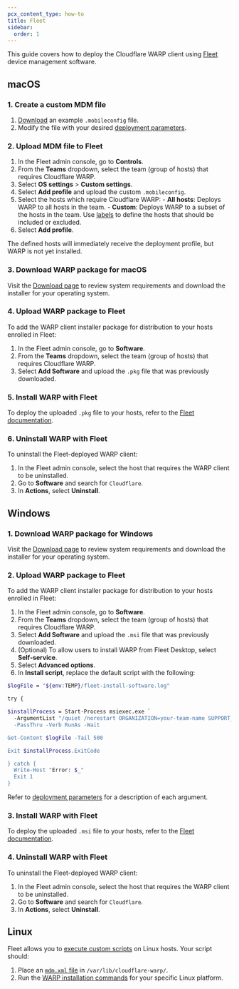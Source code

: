 ```yaml
---
pcx_content_type: how-to
title: Fleet
sidebar:
  order: 1
---
```


This guide covers how to deploy the Cloudflare WARP client using [Fleet](https://fleetdm.com/) device management software.

## macOS

### 1. Create a custom MDM file

1. [Download](/cloudflare-one/static/mdm/CloudflareWARP.mobileconfig) an example `.mobileconfig` file.
2. Modify the file with your desired [deployment parameters](/cloudflare-one/connections/connect-devices/warp/deployment/mdm-deployment/parameters/).

### 2. Upload MDM file to Fleet

1. In the Fleet admin console, go to **Controls**.
2. From the **Teams** dropdown, select the team (group of hosts) that requires Cloudflare WARP.
3. Select **OS settings** > **Custom settings**.
4. Select **Add profile** and upload the custom `.mobileconfig`.
5. Select the hosts which require Cloudflare WARP:
		- **All hosts**: Deploys WARP to all hosts in the team.
		- **Custom**: Deploys WARP to a subset of the hosts in the team. Use [labels](https://fleetdm.com/guides/managing-labels-in-fleet#basic-article) to define the hosts that should be included or excluded.
6. Select **Add profile**.

The defined hosts will immediately receive the deployment profile, but WARP is not yet installed.

### 3. Download WARP package for macOS

Visit the [Download page](/cloudflare-one/connections/connect-devices/warp/download-warp/#macos) to review system requirements and download the installer for your operating system.

### 4. Upload WARP package to Fleet

To add the WARP client installer package for distribution to your hosts enrolled in Fleet:

1. In the Fleet admin console, go to **Software**.
2. From the **Teams** dropdown, select the team (group of hosts) that requires Cloudflare WARP.
3. Select **Add Software** and upload the `.pkg` file that was previously downloaded.

### 5. Install WARP with Fleet

To deploy the uploaded `.pkg` file to your hosts, refer to the [Fleet documentation](https://fleetdm.com/guides/deploy-software-packages).

### 6. Uninstall WARP with Fleet

To uninstall the Fleet-deployed WARP client:

1. In the Fleet admin console, select the host that requires the WARP client to be uninstalled.
2. Go to **Software** and search for `Cloudflare`.
3. In **Actions**, select **Uninstall**.

## Windows

### 1. Download WARP package for Windows

Visit the [Download page](/cloudflare-one/connections/connect-devices/warp/download-warp/#windows) to review system requirements and download the installer for your operating system.

### 2. Upload WARP package to Fleet

To add the WARP client installer package for distribution to your hosts enrolled in Fleet:

1. In the Fleet admin console, go to **Software**.
2. From the **Teams** dropdown, select the team (group of hosts) that requires Cloudflare WARP.
3. Select **Add Software** and upload the `.msi` file that was previously downloaded.
4. (Optional) To allow users to install WARP from Fleet Desktop, select **Self-service**.
5. Select **Advanced options**.
6. In **Install script**, replace the default script with the following:

```bash
$logFile = "${env:TEMP}/fleet-install-software.log"

try {

$installProcess = Start-Process msiexec.exe `
  -ArgumentList "/quiet /norestart ORGANIZATION=your-team-name SUPPORT_URL=https://example.com /lv ${logFile} /i `"${env:INSTALLER_PATH}`"" `
  -PassThru -Verb RunAs -Wait

Get-Content $logFile -Tail 500

Exit $installProcess.ExitCode

} catch {
  Write-Host "Error: $_"
  Exit 1
}
```

Refer to [deployment parameters](/cloudflare-one/connections/connect-devices/warp/deployment/mdm-deployment/parameters/) for a description of each argument.

### 3. Install WARP with Fleet

To deploy the uploaded `.msi` file to your hosts, refer to the [Fleet documentation](https://fleetdm.com/guides/deploy-software-packages).

### 4. Uninstall WARP with Fleet

To uninstall the Fleet-deployed WARP client:

1. In the Fleet admin console, select the host that requires the WARP client to be uninstalled.
2. Go to **Software** and search for `Cloudflare`.
3. In **Actions**, select **Uninstall**.

## Linux

Fleet allows you to [execute custom scripts](https://fleetdm.com/guides/scripts) on Linux hosts. Your script should:

1. Place an [`mdm.xml` file](/cloudflare-one/connections/connect-devices/warp/deployment/mdm-deployment/#linux) in `/var/lib/cloudflare-warp/`.
2. Run the [WARP installation commands](https://pkg.cloudflareclient.com/)  for your specific Linux platform.
